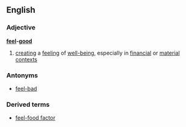 ==English==
===Adjective===
'''[[feel]]-[[good]]'''
# [[creating]] a [[feeling]] of [[well-being]], especially in [[financial]] or [[material]] [[context]]s
===Antonyms===
*[[feel-bad]]
===Derived terms===
*[[feel-food factor]]